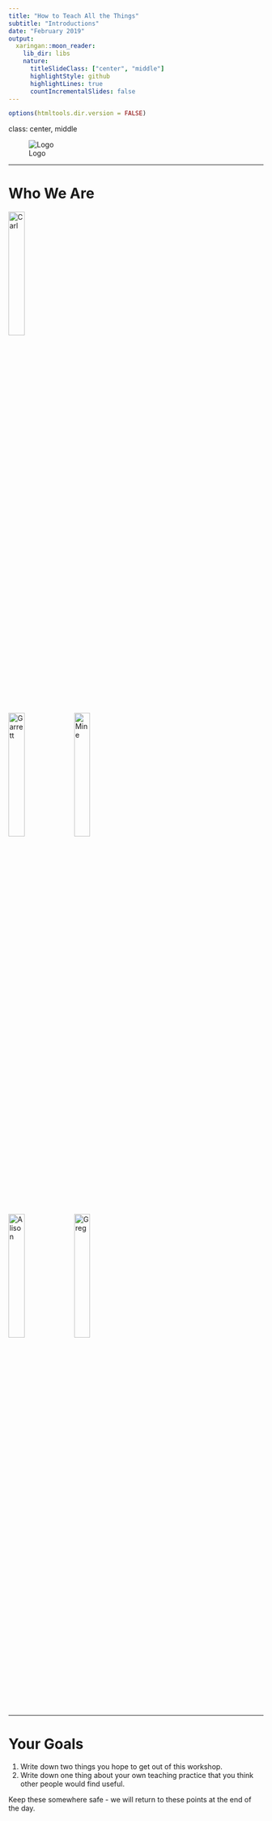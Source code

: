 ```yaml
---
title: "How to Teach All the Things"
subtitle: "Introductions"
date: "February 2019"
output:
  xaringan::moon_reader:
    lib_dir: libs
    nature:
      titleSlideClass: ["center", "middle"]
      highlightStyle: github
      highlightLines: true
      countIncrementalSlides: false
---
```


```r
options(htmltools.dir.version = FALSE)
```

class: center, middle

![Logo](img/brain-logo.png)

---

# Who We Are

<img src="img/carl.png" width="25%" alt="Carl" />

<img src="img/garrett.png" width="25%" alt="Garrett" />
<img src="img/mine.png" width="25%" alt="Mine" />

<img src="img/alison.png" width="25%" alt="Alison" />
<img src="img/greg.png" width="25%" alt="Greg" />

---

# Your Goals

1. Write down two things you hope to get out of this workshop.
2. Write down one thing about your own teaching practice that you think other people would find useful.

Keep these somewhere safe - we will return to these points at the end of the day.
